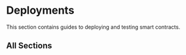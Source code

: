 
# Deployments

This section contains guides to deploying and testing smart contracts.

## All Sections
<DocCardList />